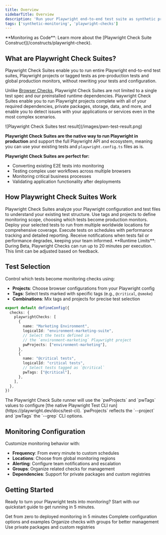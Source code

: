 ```yaml
---
title: Overview
sidebarTitle: Overview
description: 'Run your Playwright end-to-end test suite as synthetic production monitoring.'
tags: ['synthetic-monitoring', 'playwright-checks']
---
```



<Tip>
**Monitoring as Code**: Learn more about the [Playwright Check Suite Construct](/constructs/playwright-check).
</Tip>

<PlaywrightCheckSuiteBetaNote />

## What are Playwright Check Suites?

Playwright Check Suites enable you to run entire Playwright end-to-end test suites, Playwright projects or tagged tests as pre-production tests and global production monitors, without rewriting your tests and configuration.

Unlike [Browser Checks](detect/synthetic-monitoring/browser-checks/overview), Playwright Check Suites are not limited to a single test spec and our preinstalled runtime dependencies. Playwright Check Suites enable you to run Playwright projects complete with all of your required dependencies, private packages, storage, data, and more, and enable you to detect issues with your applications or services even in the most complex scenarios.

<Frame>
  ![Playwright Check Suites test result](/images/pwn-test-result.png)
</Frame>

**Playwright Check Suites are the native way to run Playwright in production** and support the full Playwright API and ecosystem, meaning you can use your existing tests and `playwright.config.ts` files as is.

**Playwright Check Suites are perfect for:**
- Converting existing E2E tests into monitoring
- Testing complex user workflows across multiple browsers
- Monitoring critical business processes
- Validating application functionality after deployments


## How Playwright Check Suites Work

<Steps>
<Step title="1. Test Discovery">
Playwright Check Suites analyze your Playwright configuration and test files to understand your existing test structure.
</Step>

<Step title="2. Selective Monitoring">
Use tags and projects to define monitoring scope, choosing which tests become production monitors.
</Step>

<Step title="3. Global Deployment">
Deploy your selected tests to run from multiple worldwide locations for comprehensive coverage.
</Step>

<Step title="4. Continuous Monitoring">
Execute tests on schedules with performance tracking and detailed reporting.
</Step>

<Step title="5. Alert Integration">
Receive notifications when tests fail or performance degrades, keeping your team informed.
</Step>
</Steps>

<Info>
**Runtime Limits**: During Beta, Playwright Checks can run up to 20 minutes per execution. This limit can be adjusted based on feedback.
</Info>

## Test Selection

Control which tests become monitoring checks using:

- **Projects**: Choose browser configurations from your Playwright config
- **Tags**: Select tests marked with specific tags (e.g., `@critical`, `@smoke`)
- **Combinations**: Mix tags and projects for precise test selection

```typescript checkly.config.ts
export default defineConfig({
  checks: {
    playwrightChecks: [
      {
        name: "Marketing Environment",
        logicalId: "environment-marketing-suite",
        // Select the tests defined in
        // the `environment-marketing` Playwright project
        pwProjects: ["environment-marketing"],
      },
      {
        name: "@critical tests",
        logicalId: "critical tests",
        // Select tests tagged as `@critical`
        pwTags: ["@critical"],
      },
    ],
  },
})
```

<Info>
The Playwright Check Suite runner will use the `pwProjects` and `pwTags` values to configure [the native Playwright Test CLI run](https://playwright.dev/docs/test-cli). `pwProjects` reflects the `--project` and `pwTags` the `--grep` CLI options.
</Info>

## Monitoring Configuration

Customize monitoring behavior with:

- **Frequency**: From every minute to custom schedules
- **Locations**: Choose from global monitoring regions
- **Alerting**: Configure team notifications and escalation
- **Groups**: Organize related checks for management
- **Dependencies**: Support for private packages and custom registries

## Getting Started

Ready to turn your Playwright tests into monitoring? Start with our quickstart guide to get running in 5 minutes.

<CardGroup cols={2}>
<Card title="Quickstart Guide" href="/quickstarts/playwright-check">
Get from zero to deployed monitoring in 5 minutes
</Card>

<Card title="Construct Reference" href="/constructs/playwright-check/">
Complete configuration options and examples
</Card>

<Card title="Add to Group" href="/detect/synthetic-monitoring/playwright-checks/add-to-group">
Organize checks with groups for better management
</Card>

<Card title="Custom Dependencies" href="/detect/synthetic-monitoring/playwright-checks/custom-dependencies">
Use private packages and custom registries
</Card>
</CardGroup>
